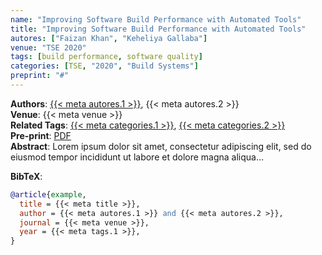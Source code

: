 ```yaml
---
name: "Improving Software Build Performance with Automated Tools"
title: "Improving Software Build Performance with Automated Tools"
autores: ["Faizan Khan", "Keheliya Gallaba"]
venue: "TSE 2020"
tags: [build performance, software quality]
categories: [TSE, "2020", "Build Systems"]
preprint: "#"
---
```

**Authors**: [{{< meta autores.1 >}}](../members/faizan.qmd), {{< meta autores.2 >}}  
**Venue**: {{< meta venue >}}   
**Related Tags**: [{{< meta categories.1 >}}](../list.qmd#category=build+performance), [{{< meta categories.2 >}}](../list.qmd#category=software+quality)  
**Pre-print**: [PDF](#)  
**Abstract**: Lorem ipsum dolor sit amet, consectetur adipiscing elit, sed do eiusmod tempor incididunt ut labore et dolore magna aliqua...   


**BibTeX**:
```bibtex
@article{example,
  title = {{< meta title >}},
  author = {{< meta autores.1 >}} and {{< meta autores.2 >}},
  journal = {{< meta venue >}},
  year = {{< meta tags.1 >}},
}
```
